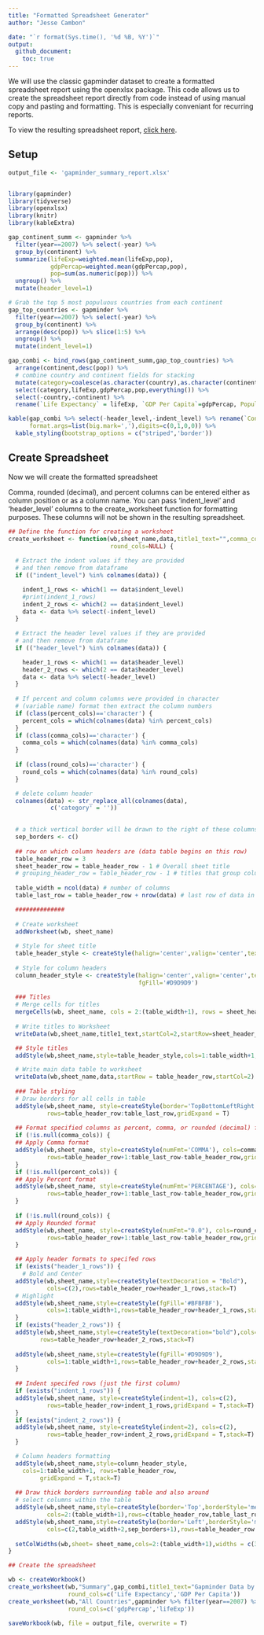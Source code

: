 ```yaml
---
title: "Formatted Spreadsheet Generator"
author: "Jesse Cambon"

date: "`r format(Sys.time(), '%d %B, %Y')`"
output:
  github_document:
    toc: true
---
```


We will use the classic gapminder dataset to create a formatted spreadsheet report using the openxlsx package. This code allows us to create the spreadsheet report directly from code instead of using manual copy and pasting and formatting. This is especially conveniant for recurring reports.

To view the resulting spreadsheet report, [click here](gapminder_summary_report.xlsx).

## Setup

```r
output_file <- 'gapminder_summary_report.xlsx'


library(gapminder)
library(tidyverse)
library(openxlsx)
library(knitr)
library(kableExtra)

gap_continent_summ <- gapminder %>% 
  filter(year==2007) %>% select(-year) %>%
  group_by(continent) %>%
  summarize(lifeExp=weighted.mean(lifeExp,pop),
            gdpPercap=weighted.mean(gdpPercap,pop),
            pop=sum(as.numeric(pop))) %>%
  ungroup() %>%
  mutate(header_level=1)

# Grab the top 5 most populuous countries from each continent
gap_top_countries <- gapminder %>%
  filter(year==2007) %>% select(-year) %>%
  group_by(continent) %>%
  arrange(desc(pop)) %>% slice(1:5) %>%
  ungroup() %>% 
  mutate(indent_level=1)

gap_combi <- bind_rows(gap_continent_summ,gap_top_countries) %>%
  arrange(continent,desc(pop)) %>%
  # combine country and continent fields for stacking
  mutate(category=coalesce(as.character(country),as.character(continent))) %>%
  select(category,lifeExp,gdpPercap,pop,everything()) %>%
  select(-country,-continent) %>%
  rename(`Life Expectancy` = lifeExp, `GDP Per Capita`=gdpPercap, Population=pop)

```

```r
kable(gap_combi %>% select(-header_level,-indent_level) %>% rename(`Continent/Country`=category),format='markdown',
      format.args=list(big.mark=','),digits=c(0,1,0,0)) %>%
  kable_styling(bootstrap_options = c("striped",'border'))
```


## Create Spreadsheet

Now we will create the formatted spreadsheet

Comma, rounded (decimal), and percent columns can be entered either as column position or as
a column name. You can pass 'indent_level' and 'header_level' columns to the create_worksheet
function for formatting purposes. These columns will not be shown in the resulting spreadsheet.

```r
## Define the function for creating a worksheet
create_worksheet <- function(wb,sheet_name,data,title1_text="",comma_cols=NULL,percent_cols=NULL,
                             round_cols=NULL) {
  
  # Extract the indent values if they are provided 
  # and then remove from dataframe
  if (("indent_level") %in% colnames(data)) {

    indent_1_rows <- which(1 == data$indent_level)
    #print(indent_1_rows)
    indent_2_rows <- which(2 == data$indent_level)
    data <- data %>% select(-indent_level)
  }
  
  # Extract the header level values if they are provided 
  # and then remove from dataframe
  if (("header_level") %in% colnames(data)) {

    header_1_rows <- which(1 == data$header_level)
    header_2_rows <- which(2 == data$header_level)
    data <- data %>% select(-header_level)
  }
  
  # If percent and column columns were provided in character
  # (variable name) format then extract the column numbers
  if (class(percent_cols)=='character') {
    percent_cols = which(colnames(data) %in% percent_cols)
  }
  if (class(comma_cols)=='character') {
    comma_cols = which(colnames(data) %in% comma_cols)
  }
  
  if (class(round_cols)=='character') {
    round_cols = which(colnames(data) %in% round_cols)
  }

  # delete column header
  colnames(data) <- str_replace_all(colnames(data),
            c('category' = ''))

  
  # a thick vertical border will be drawn to the right of these columns
  sep_borders <- c()
    
  ## row on which column headers are (data table begins on this row)
  table_header_row = 3
  sheet_header_row = table_header_row - 1 # Overall sheet title
  # grouping_header_row = table_header_row - 1 # titles that group columns
  
  table_width = ncol(data) # number of columns
  table_last_row = table_header_row + nrow(data) # last row of data in the table

  ##############
  
  # Create worksheet
  addWorksheet(wb, sheet_name)
  
  # Style for sheet title
  table_header_style <- createStyle(halign='center',valign='center',textDecoration="Bold")
  
  # Style for column headers
  column_header_style <- createStyle(halign='center',valign='center',textDecoration="Bold",
                                     fgFill='#D9D9D9')
  
  ### Titles 
  # Merge cells for titles
  mergeCells(wb, sheet_name, cols = 2:(table_width+1), rows = sheet_header_row) # Overall Header
  
  # Write titles to Worksheet
  writeData(wb,sheet_name,title1_text,startCol=2,startRow=sheet_header_row)

  ## Style titles
  addStyle(wb,sheet_name,style=table_header_style,cols=1:table_width+1,rows=sheet_header_row,gridExpand = T,stack=T)

  # Write main data table to worksheet
  writeData(wb,sheet_name,data,startRow = table_header_row,startCol=2)
  
  ### Table styling
  # Draw borders for all cells in table
  addStyle(wb,sheet_name, style=createStyle(border='TopBottomLeftRight'), cols=1:table_width+1,
           rows=table_header_row:table_last_row,gridExpand = T)
  
  ## Format specified columns as percent, comma, or rounded (decimal) format
  if (!is.null(comma_cols)) {
  ## Apply Comma format
  addStyle(wb,sheet_name, style=createStyle(numFmt='COMMA'), cols=comma_cols+1,
           rows=table_header_row+1:table_last_row-table_header_row,gridExpand = T,stack=T)
  }
  if (!is.null(percent_cols)) {
  ## Apply Percent format
  addStyle(wb,sheet_name, style=createStyle(numFmt='PERCENTAGE'), cols=percent_cols+1,
           rows=table_header_row+1:table_last_row-table_header_row,gridExpand = T,stack=T)
  }
  
  if (!is.null(round_cols)) {
  ## Apply Rounded format
  addStyle(wb,sheet_name, style=createStyle(numFmt="0.0"), cols=round_cols+1,
           rows=table_header_row+1:table_last_row-table_header_row,gridExpand = T,stack=T)
  }

  ## Apply header formats to specifed rows
  if (exists("header_1_rows")) {
    # Bold and Center
  addStyle(wb,sheet_name,style=createStyle(textDecoration = "Bold"),
           cols=c(2),rows=table_header_row+header_1_rows,stack=T)
  # Highlight
  addStyle(wb,sheet_name,style=createStyle(fgFill='#BFBFBF'),
           cols=1:table_width+1,rows=table_header_row+header_1_rows,stack=T,gridExpand = T)
  }
  if (exists("header_2_rows")) {
  addStyle(wb,sheet_name,style=createStyle(textDecoration="bold"),cols=c(2),
         rows=table_header_row+header_2_rows,stack=T)
    
  addStyle(wb,sheet_name,style=createStyle(fgFill='#D9D9D9'),
           cols=1:table_width+1,rows=table_header_row+header_2_rows,stack=T,gridExpand = T)  
  }
  
  ## Indent specifed rows (just the first column) 
  if (exists("indent_1_rows")) {
  addStyle(wb,sheet_name, style=createStyle(indent=1), cols=c(2),
           rows=table_header_row+indent_1_rows,gridExpand = T,stack=T)
  }
  if (exists("indent_2_rows")) {
  addStyle(wb,sheet_name, style=createStyle(indent=2), cols=c(2),
           rows=table_header_row+indent_2_rows,gridExpand = T,stack=T)
  }

  # Column headers formatting
  addStyle(wb,sheet_name,style=column_header_style,
    cols=1:table_width+1, rows=table_header_row,
         gridExpand = T,stack=T)
  
  ## Draw thick borders surrounding table and also around
  # select columns within the table
  addStyle(wb,sheet_name,style=createStyle(border='Top',borderStyle='medium'),
           cols=2:(table_width+1),rows=c(table_header_row,table_last_row+1),stack=T,gridExpand = T )
  addStyle(wb,sheet_name,style=createStyle(border='Left',borderStyle='medium'),
           cols=c(2,table_width+2,sep_borders+1),rows=table_header_row:table_last_row,stack=T,gridExpand = T )
  
  setColWidths(wb,sheet= sheet_name,cols=2:(table_width+1),widths = c(35,rep(15,table_width-1)))
}

## Create the spreadsheet

wb <- createWorkbook()
create_worksheet(wb,"Summary",gap_combi,title1_text="Gapminder Data by Continent",comma_cols=c('Population'),
                 round_cols=c('Life Expectancy','GDP Per Capita'))
create_worksheet(wb,"All Countries",gapminder %>% filter(year==2007) %>% select(-year),title1_text="All Gapminder Countries",comma_cols=c('pop'),
                 round_cols=c('gdpPercap','lifeExp'))

saveWorkbook(wb, file = output_file, overwrite = T)
```

